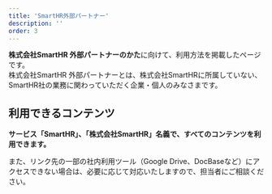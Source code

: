 ```yaml
---
title: 'SmartHR外部パートナー'
description: ''
order: 3
---
```



**株式会社SmartHR 外部パートナーのかた**に向けて、利用方法を掲載したページです。  
株式会社SmartHR 外部パートナーとは、株式会社SmartHRに所属していない、SmartHR社の業務に関わっていただく企業・個人のみなさまです。

## 利用できるコンテンツ
**サービス「SmartHR」、「株式会社SmartHR」名義で、すべてのコンテンツを利用できます。**  

また、リンク先の一部の社内利用ツール（Google Drive、DocBaseなど）にアクセスできない場合は、必要に応じて対応いたしますので、担当者にご相談ください。
